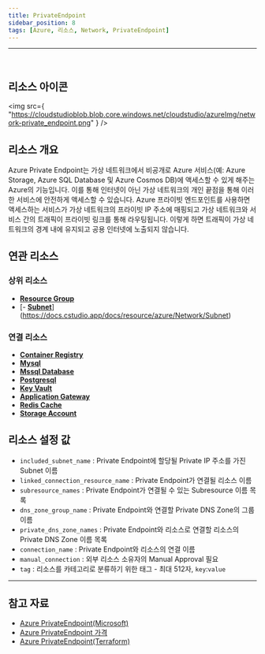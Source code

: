 ```yaml
---
title: PrivateEndpoint
sidebar_position: 8
tags: [Azure, 리소스, Network, PrivateEndpoint]
---
```


<hr />
<br />

## 리소스 아이콘

<img
    src={
        "https://cloudstudioblob.blob.core.windows.net/cloudstudio/azureImg/network-private_endpoint.png"
    }
/>

## 리소스 개요

Azure Private Endpoint는 가상 네트워크에서 비공개로 Azure 서비스(예: Azure Storage, Azure SQL Database 및 Azure Cosmos DB)에 액세스할 수 있게 해주는 Azure의 기능입니다.
이를 통해 인터넷이 아닌 가상 네트워크의 개인 끝점을 통해 이러한 서비스에 안전하게 액세스할 수 있습니다.
Azure 프라이빗 엔드포인트를 사용하면 액세스하는 서비스가 가상 네트워크의 프라이빗 IP 주소에 매핑되고 가상 네트워크와 서비스 간의 트래픽이 프라이빗 링크를 통해 라우팅됩니다.
이렇게 하면 트래픽이 가상 네트워크의 경계 내에 유지되고 공용 인터넷에 노출되지 않습니다.

## 연관 리소스

### 상위 리소스

-   [**Resource Group**](https://docs.cstudio.app/docs/resource/azure/Base/ResourceGroup)
-   [- [**Subnet**](https://docs.cstudio.app/docs/resource/azure/Network/Subnet)](https://docs.cstudio.app/docs/resource/azure/Network/Subnet)

### 연결 리소스

-   [**Container Registry**](https://docs.cstudio.app/docs/resource/azure/Container/ContainerRegistry)
-   [**Mysql**](https://docs.cstudio.app/docs/resource/azure/Database/Mysql)
-   [**Mssql Database**](https://docs.cstudio.app/docs/resource/azure/Database/MssqlDatabase)
-   [**Postgresql**](https://docs.cstudio.app/docs/resource/azure/Database/Postgresql)
-   [**Key Vault**](https://docs.cstudio.app/docs/resource/azure/KeyVault)
-   [**Application Gateway**](https://docs.cstudio.app/docs/resource/azure/Network/ApplicationGateway)
-   [**Redis Cache**](https://docs.cstudio.app/docs/resource/azure/RedisCache/)
-   [**Storage Account**](https://docs.cstudio.app/docs/resource/azure/Storage/StorageAccount)

## 리소스 설정 값

-   `included_subnet_name` : Private Endpoint에 할당될 Private IP 주소를 가진 Subnet 이름
-   `linked_connection_resource_name` : Private Endpoint가 연결될 리소스 이름
-   `subresource_names` : Private Endpoint가 연결될 수 있는 Subresource 이름 목록
-   `dns_zone_group_name` : Private Endpoint와 연결할 Private DNS Zone의 그룹 이름
-   `private_dns_zone_names` : Private Endpoint와 리소스로 연결할 리소스의 Private DNS Zone 이름 목록
-   `connection_name` : Private Endpoint와 리소스의 연결 이름
-   `manual_connection` : 외부 리소스 소유자의 Manual Approval 필요
-   `tag` : 리소스를 카테고리로 분류하기 위한 태그 - 최대 512자, `key`:`value`

---

## 참고 자료

-   [Azure PrivateEndpoint(Microsoft)](https://learn.microsoft.com/ko-kr/azure/private-link/private-endpoint-overview)
-   [Azure PrivateEndpoint 가격](https://azure.microsoft.com/en-us/pricing/details/private-link/)
-   [Azure PrivateEndpoint(Terraform)](https://registry.terraform.io/providers/hashicorp/azurerm/latest/docs/resources/private_endpoint)

